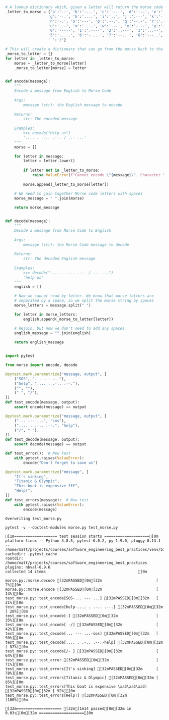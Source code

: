```python

# A lookup dictionary which, given a letter will return the morse code equivalent
_letter_to_morse = {'a':'.-', 'b':'-...', 'c':'-.-.', 'd':'-..', 'e':'.', 'f':'..-.', 
                   'g':'--.', 'h':'....', 'i':'..', 'j':'.---', 'k':'-.-', 'l':'.-..', 'm':'--', 
                   'n':'-.', 'o':'---', 'p':'.--.', 'q':'--.-', 'r':'.-.', 's':'...', 't':'-',
                   'u':'..-', 'v':'...-', 'w':'.--', 'x':'-..-', 'y':'-.--', 'z':'--..',
                   '0':'-----', '1':'.----', '2':'..---', '3':'...--', '4':'....-',
                   '5':'.....', '6':'-....', '7':'--...', '8':'---..', '9':'----.',
                   ' ':'/'}

# This will create a dictionary that can go from the morse back to the letter
_morse_to_letter = {}
for letter in _letter_to_morse:
    morse = _letter_to_morse[letter]
    _morse_to_letter[morse] = letter


def encode(message):
    """
    Encode a message from English to Morse Code
    
    Args:
        message (str): the English message to encode
    
    Returns:
        str: The encoded message
    
    Examples:
        >>> encode("Help us")
        '.... . .-.. .--. / ..- ...'
    """
    morse = []

    for letter in message:
        letter = letter.lower()
        
        if letter not in _letter_to_morse:
            raise ValueError(f"Cannot encode \"{message}\". Character \"{letter}\" not in Morse dictionary")
        
        morse.append(_letter_to_morse[letter])

    # We need to join together Morse code letters with spaces
    morse_message = " ".join(morse)
    
    return morse_message


def decode(message):
    """
    Decode a message from Morse Code to English
    
    Args:
        message (str): the Morse Code message to decode
    
    Returns:
        str: The decoded English message
    
    Examples:
        >>> decode(".... . .-.. .--. / ..- ...")
        'help us'
    """
    english = []

    # Now we cannot read by letter. We know that morse letters are
    # separated by a space, so we split the morse string by spaces
    morse_letters = message.split(" ")

    for letter in morse_letters:
        english.append(_morse_to_letter[letter])

    # Rejoin, but now we don't need to add any spaces
    english_message = "".join(english)
    
    return english_message
```




```python

import pytest

from morse import encode, decode

@pytest.mark.parametrize("message, output", [
    ("SOS", "... --- ..."),
    ("help", ".... . .-.. .--."),
    ("", ""),
    (" ", "/"),
])
def test_encode(message, output):
    assert encode(message) == output

@pytest.mark.parametrize("message, output", [
    ("... --- ...", "sos"),
    (".... . .-.. .--.", "help"),
    ("/", " "),
])
def test_decode(message, output):
    assert decode(message) == output

def test_error():  # New test
    with pytest.raises(ValueError):
        encode("Don't forget to save us")

@pytest.mark.parametrize("message", [
    "It's sinking",
    "Titanic & Olympic",
    "This boat is expensive £££",
    "Help!",
])
def test_errors(message):  # New test
    with pytest.raises(ValueError):
        encode(message)
```

    Overwriting test_morse.py



```python
pytest -v --doctest-modules morse.py test_morse.py
```

    [1m=================== test session starts ====================[0m
    platform linux -- Python 3.8.5, pytest-6.0.2, py-1.9.0, pluggy-0.13.1 -- /home/matt/projects/courses/software_engineering_best_practices/venv/bin/python3
    cachedir: .pytest_cache
    rootdir: /home/matt/projects/courses/software_engineering_best_practices
    plugins: nbval-0.9.6
    collected 14 items                                         [0m
    
    morse.py::morse.decode [32mPASSED[0m[32m                        [  7%][0m
    morse.py::morse.encode [32mPASSED[0m[32m                        [ 14%][0m
    test_morse.py::test_encode[SOS-... --- ...] [32mPASSED[0m[32m   [ 21%][0m
    test_morse.py::test_encode[help-.... . .-.. .--.] [32mPASSED[0m[32m [ 28%][0m
    test_morse.py::test_encode[-] [32mPASSED[0m[32m                 [ 35%][0m
    test_morse.py::test_encode[ -/] [32mPASSED[0m[32m               [ 42%][0m
    test_morse.py::test_decode[... --- ...-sos] [32mPASSED[0m[32m   [ 50%][0m
    test_morse.py::test_decode[.... . .-.. .--.-help] [32mPASSED[0m[32m [ 57%][0m
    test_morse.py::test_decode[/- ] [32mPASSED[0m[32m               [ 64%][0m
    test_morse.py::test_error [32mPASSED[0m[32m                     [ 71%][0m
    test_morse.py::test_errors[It's sinking] [32mPASSED[0m[32m      [ 78%][0m
    test_morse.py::test_errors[Titanic & Olympic] [32mPASSED[0m[32m [ 85%][0m
    test_morse.py::test_errors[This boat is expensive \xa3\xa3\xa3] [32mPASSED[0m[32m [ 92%][0m
    test_morse.py::test_errors[Help!] [32mPASSED[0m[32m             [100%][0m
    
    [32m==================== [32m[1m14 passed[0m[32m in 0.03s[0m[32m ====================[0m

